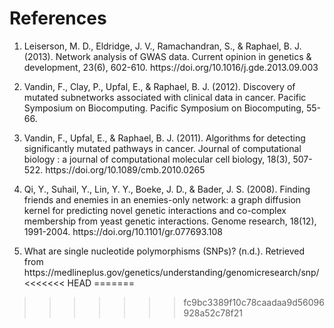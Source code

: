 # References

1. Leiserson, M. D., Eldridge, J. V., Ramachandran, S., & Raphael, B. J. (2013). Network analysis of GWAS data. Current opinion in genetics & development, 23(6), 602-610. https://doi.org/10.1016/j.gde.2013.09.003

2. Vandin, F., Clay, P., Upfal, E., & Raphael, B. J. (2012). Discovery of mutated subnetworks associated with clinical data in cancer. Pacific Symposium on Biocomputing. Pacific Symposium on Biocomputing, 55-66. 

3. Vandin, F., Upfal, E., & Raphael, B. J. (2011). Algorithms for detecting significantly mutated pathways in cancer. Journal of computational biology : a journal of computational molecular cell biology, 18(3), 507-522. https://doi.org/10.1089/cmb.2010.0265

4. Qi, Y., Suhail, Y., Lin, Y. Y., Boeke, J. D., & Bader, J. S. (2008). Finding friends and enemies in an enemies-only network: a graph diffusion kernel for predicting novel genetic interactions and co-complex membership from yeast genetic interactions. Genome research, 18(12), 1991-2004. https://doi.org/10.1101/gr.077693.108

5. What are single nucleotide polymorphisms (SNPs)? (n.d.). Retrieved from https://medlineplus.gov/genetics/understanding/genomicresearch/snp/
<<<<<<< HEAD
=======




>>>>>>> fc9bc3389f10c78caadaa9d56096928a52c78f21
